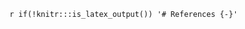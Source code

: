 `r if(!knitr:::is_latex_output()) '# References {-}'`

<!-- # References {-} -->
<!-- \markboth{References}{References} -->

<!-- \setlength{\baselineskip}{18pt plus2pt minus1pt} -->
<!-- \leftskip 0.25in -->
<!-- \parindent -0.25in -->
<!-- \indent -->

<!-- If you're outputting to LaTeX, the heading and references will be generated by the OxThesis LaTeX template. This .Rmd file serves only to add the References headline to gitbook output before  the references are added by pandoc -->

